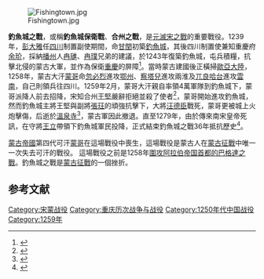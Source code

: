 [[File:Fishingtown.jpg|thumb]]

'''釣魚城之戰'''，或稱'''釣魚城保衛戰'''、'''合州之戰'''，是[[元滅宋之戰|元滅宋之戰]]的重要戰役。1239年，[[彭大雅|彭大雅]]任[[四川|四川]]制置副使期間，命[[甘閏|甘閏]]初築[[釣魚城|釣魚城]]，其後四川制置使兼知重慶府[[余玠|余玠]]，採納[[播州|播州]]人[[冉璡|冉璡]]、[[冉璞|冉璞]]兄弟的建議，於1243年復築釣魚城，屯兵積糧，抗擊北侵的蒙古大軍，並作為保衛[[重慶|重慶]]的屏障<ref>{{Cite web |url=http://big5.china.com.cn/aboutchina/zhuanti/lddw/2008-04/07/content_14464481.htm |title=宋蒙戰爭中影響深遠的偉大戰役 釣魚城保衛戰 |accessdate=2009-10-23 |archive-date=2010-04-26 |archive-url=https://web.archive.org/web/20100426211052/http://big5.china.com.cn/aboutchina/zhuanti/lddw/2008-04/07/content_14464481.htm |dead-url=no }}</ref>。當時蒙古建國後正橫掃[[歐亞大陸|歐亞大陸]]，1258年，蒙古大汗[[蒙哥|蒙哥]]命[[忽必烈|忽必烈]]進攻[[鄂州|鄂州]]、[[察塔兒|察塔兒]]進攻兩淮及[[兀良哈台|兀良哈台]]進攻[[雲南|雲南]]，自己則領兵往四川。1259年2月，蒙哥大汗親自率領4萬軍隊到釣魚城下，蒙哥派降人前去招降，宋知合州[[王堅_(南宋)|王堅]]嚴辭拒絕並殺了使者<ref>{{Cite web |url=http://www.china10k.com/trad/history/5/55/55z/55z03/55z0320.htm |title=宋蒙釣魚城之戰 |accessdate=2009-10-23 |archive-date=2009-12-15 |archive-url=https://web.archive.org/web/20091215111010/http://www.china10k.com/Trad/history/5/55/55z/55z03/55z0320.htm |dead-url=no }}</ref>，蒙哥開始進攻釣魚城，然而釣魚城主將王堅與副將[[張玨|張玨]]的頑強抗擊下，大將[[汪德臣|汪德臣]]戰死，蒙哥更被城上火炮擊傷，后逝於[[溫泉寺|溫泉寺]]<ref>{{Cite web |url=http://www.people.com.cn/BIG5/14838/35549/35722/35766/2752603.html |title=釣魚城 |accessdate=2009-10-23 |archive-date=2014-01-10 |archive-url=https://web.archive.org/web/20140110133338/http://www.people.com.cn/BIG5/14838/35549/35722/35766/2752603.html |dead-url=no }}</ref>，蒙古軍因此撤退。直至1279年，由於傳來南宋皇帝死訊，在守將[[王立_(南宋)|王立]]帶領下釣魚城軍民投降，正式結束釣魚城之戰36年抵抗歷史<ref>{{Cite web |url=http://668.hkcd.com.hk/zsly/content/2009-03/06/content_2261412_2.htm |title=“上帝折鞭”釣魚城 |access-date=2011-01-01 |archive-url=https://web.archive.org/web/20110101115429/http://668.hkcd.com.hk/zsly/content/2009-03/06/content_2261412_2.htm |archive-date=2011-01-01 |dead-url=yes }}</ref>。

[[蒙古帝國|蒙古帝國]]第四代可汗[[蒙哥|蒙哥]]在這場戰役中喪生，這場戰役是蒙古人在[[蒙古征戰|蒙古征戰]]中唯一一次失去可汗的戰役。 這場戰役之前是1258年[[巴格达之战_(1258年)|圍攻阿拉伯帝国首都的巴格達之戰]]。釣魚城之戰是[[蒙古征戰|蒙古征戰]]的一個挫折。

==参考文献==
{{Reflist}}
{{重庆市}}

[[Category:宋蒙战役|Category:宋蒙战役]]
[[Category:重庆历次战争与战役|Category:重庆历次战争与战役]]
[[Category:1250年代中国战役|Category:1250年代中国战役]]
[[Category:1259年|Category:1259年]]